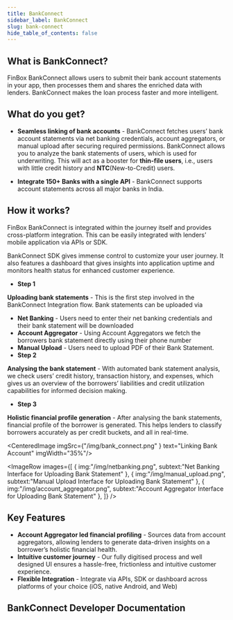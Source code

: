 ```yaml
---
title: BankConnect
sidebar_label: BankConnect
slug: bank-connect
hide_table_of_contents: false
---
```






## What is BankConnect?

FinBox BankConnect allows users to submit their bank account statements in your app, then processes them and shares the enriched data with lenders. BankConnect makes the loan process faster and more intelligent.

## What do you get?

* **Seamless linking of bank accounts** - BankConnect fetches users’ bank account statements via net banking credentials, account aggregators, or manual upload after securing required permissions. BankConnect allows you to analyze the bank statements of users, which is used for underwriting. This will act as a booster for **thin-file users**, i.e., users with little credit history and **NTC**(New-to-Credit) users.

* **Integrate 150+ Banks with a single API** - BankConnect supports account statements across all major banks in India.


<!---
* **Inclusive credit landscape** - BankConnect helps lenders extend loans to borrowers that may not have exhaustive paperwork as required in traditional underwriting and loan approval processes. It abstracts the complexity of scanning unstructured data(from bank accounts and third parties) and compiles diverse input documents into enriched, easily consumable PDFs for lenders’ decision systems.
-->
## How it works?

FinBox BankConnect is integrated within the journey itself and provides cross-platform integration. This can be easily integrated with lenders’ mobile application via APIs or SDK.

BankConnect SDK gives immense control to customize your user journey. It also features a dashboard that gives insights into application uptime and monitors health status for enhanced customer experience.

* **Step 1**

 **Uploading bank statements** - This is the first step involved in the BankConnect Integration flow. Bank statements can be uploaded via 
  * **Net Banking** - Users need to enter their net banking credentials and their bank statement will be downloaded
  * **Account Aggregator** - Using Account Aggregators we fetch the borrowers bank statement directly using their phone number
  * **Manual Upload** - Users need to upload PDF of their Bank Statement.
* **Step 2**

 **Analysing the bank statement** - With automated bank statement analysis, we check users’ credit history, transaction history, and expenses, which gives us an overview of the borrowers’ liabilities and credit utilization capabilities for informed decision making. 

* **Step 3**
 
 **Holistic financial profile generation** - After analysing the bank statements, financial profile of the borrower is generated. This helps lenders to classify borrowers accurately as per credit buckets, and all in real-time.


<CenteredImage  imgSrc={"/img/bank_connect.png" } text="Linking Bank Account" imgWidth="35%"/>

<ImageRow
 images={[
     {
         img:"/img/netbanking.png",
         subtext:"Net Banking Interface for Uploading Bank Statement"
     },
     {
         img:"/img/manual_upload.png",
         subtext:"Manual Upload Interface for Uploading Bank Statement"
     },
     {
         img:"/img/account_aggregator.png",
         subtext:"Account Aggregator Interface for Uploading Bank Statement"
     },
 ]}
 />

 ## Key Features

* **Account Aggregator led financial profiling** - Sources data from account aggregators, allowing lenders to generate data-driven insights on a borrower’s holistic financial health.
* **Intuitive customer journey** - Our fully digitised process and well designed UI ensures a hassle-free, frictionless and intuitive customer experience.
* **Flexible Integration** - Integrate via APIs, SDK or dashboard across platforms of your choice (iOS, native Android, and Web)

## BankConnect Developer Documentation
<br></br>

<div class="row">


<div class="col">
  <RedisCard
    title="BankConnect"
    img="/img/icon-Bank Connect.svg"
    description="Get access to enriched transaction data of customers using bank statements uploaded manually or via Net Banking"
    page="/bank-connect/"
  />
</div>

<div class="col">
<br></br>
</div></div>










